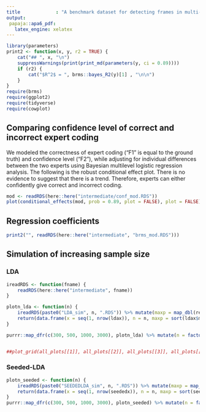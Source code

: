 ```yaml
---
title             : "A benchmark dataset for detecting frames in multi-topical news content: Online Appendix"
output:
 papaja::apa6_pdf:
   latex_engine: xelatex
---
```


```r
library(parameters)
print2 <- function(x, y, r2 = TRUE) {
    cat("## ", x, "\n")
    suppressWarnings(print(print_md(parameters(y, ci = 0.89))))
    if (r2) {
        cat("$R^2$ = ", brms::bayes_R2(y)[1] , "\n\n")
    }
}
require(brms)
require(ggplot2)
require(tidyverse)
require(cowplot)
```


## Comparing confidence level of correct and incorrect expert coding

We modeled the correctness of expert coding ("F1" is equal to the ground truth) and confidence level ("F2"), while adjusting for individual differences between the two experts using Bayesian multilevel logistic regression analysis. The following is the robust conditional effect plot. There is no evidence to suggest that there is a trend. Therefore, experts can either confidently give correct and incorrect coding.

```r
mod <- readRDS(here::here("intermediate/conf_mod.RDS"))
plot(conditional_effects(mod, prob = 0.89, plot = FALSE), plot = FALSE) [[1]] +  xlab("Confidence") + ylab("Correction rate") + theme_minimal()
```

## Regression coefficients

```r
print2("", readRDS(here::here("intermediate", "brms_mod.RDS")))
```

## Simulation of increasing sample size

### LDA

```r
ireadRDS <- function(fname) {
    readRDS(here::here("intermediate", fname))
}

plotn_lda <- function(n) {
    ireadRDS(paste0("LDA_sim", n, ".RDS")) %>% mutate(maxp = map_dbl(res, max)) %>% rowwise() %>% mutate(desc = paste0(words, ifelse(stopwords, ", sw", ""), ifelse(trim, ", s/d", ""), ", Alpha: ", alpha), se = sqrt((maxp * (1 - maxp)) / n), upper = maxp + (1.59 * se), lower = maxp - (1.59 * se), method = "LDA") -> ldax
    return(data.frame(x = seq(1, nrow(ldax)), n = n, maxp = sort(ldax$maxp)))
}

purrr::map_dfr(c(300, 500, 1000, 3000), plotn_lda) %>% mutate(n = factor(n, levels = c(300, 500, 1000, 3000))) %>% ggplot(aes(x = maxp, y = x, group = n, color = n)) + geom_line() + geom_vline(aes(xintercept = 0.2, alpha = 0.5), linetype = "dashed") + geom_vline(aes(xintercept = 0.3, alpha = 0.5), linetype = "dashed") + xlab(expression(CCR[max])) + xlim(0, 0.6) + ylab("Treatment") + theme_minimal()


##plot_grid(all_plots[[1]], all_plots[[2]], all_plots[[3]], all_plots[[4]], labels = c('300', '500', "1000", "3000"), ncol = 1)

```

### Seeded-LDA

```r
plotn_seeded <- function(n) {
    ireadRDS(paste0("SEEDEDLDA_sim", n, ".RDS")) %>% mutate(maxp = map_dbl(res, max)) %>% rowwise() %>% mutate(desc = paste0(words, ifelse(stopwords, ", sw", ""), ifelse(trim, ", s/d", ""), ", alpha: ", alpha, ", exp", expert), se = sqrt((maxp * (1 - maxp)) / n), upper = maxp + (1.59 * se), lower = maxp - (1.59 * se), method = "LDA") -> seededx
    return(data.frame(x = seq(1, nrow(seededx)), n = n, maxp = sort(seededx$maxp)))
}
purrr::map_dfr(c(300, 500, 1000, 3000), plotn_seeded) %>% mutate(n = factor(n, levels = c(300, 500, 1000, 3000))) %>% ggplot(aes(x = maxp, y = x, group = n, color = n)) + geom_line() + geom_vline(aes(xintercept = 0.2), alpha = 0.5, linetype = "dashed") + geom_vline(aes(xintercept = 0.3), alpha = 0.5, linetype = "dashed") + xlab(expression(CCR[max])) + xlim(0, 0.6) + ylab("Treatment") + theme_minimal()
```
